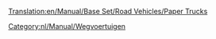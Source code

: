 [[Translation:en/Manual/Base Set/Road Vehicles/Paper Trucks]]

{{nl/Manual/Base Set/Road Vehicles/Wegvoertuig|name     = Uhl Papiertruck
  |img      = en/Manual/Base Set/Road Vehicles/Uhl Paper Truck.png
  |price    = £4.592 (€9.184)  
  |speed    = 30 mph (48 km/h)
  |annual   = £421 (€842)
  |designed = 1936
  |life     = 15
  |capacity = 15 ton papier
}}
{{nl/Manual/Base Set/Road Vehicles/Wegvoertuig|name     = Balogh Papiertruck
  |img      = en/Manual/Base Set/Road Vehicles/Balogh Paper Truck.png
  |price    = £5.535 (11.070) 
  |speed    = 55 mph (88 km/h)
  |annual   = £787 (€1.574)
  |designed = 1979
  |life     = 15
  |capacity = 18 ton papier
}}
{{nl/Manual/Base Set/Road Vehicles/Wegvoertuig|name     = MPS Papiertruck
  |img      = en/Manual/Base Set/Road Vehicles/MPS Paper Truck.png
  |price    = £5.945 (11.890) 
  |speed    = 70 mph (112 km/h)
  |annual   = £1.125 (€2.250)
  |designed = 2007
  |life     = 15
  |capacity = 20 ton papier
}}

[[Category:nl/Manual/Wegvoertuigen]]